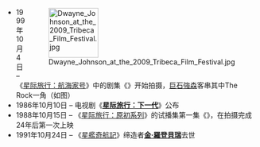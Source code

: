 <div style="float:right;margin-left:0.5em;">
[[Image:Dwayne_Johnson_at_the_2009_Tribeca_Film_Festival.jpg|100x100px]]
</div>
* 1999年10月4日 – 《[[星际旅行：航海家号|星际旅行：航海家号]]》中的剧集《'''{{le|Tsunkatse|Tsunkatse}}'''》开始拍摄，[[巨石強森|巨石強森]]客串其中The Rock一角（如图）
* 1986年10月10日 – 电视剧《'''[[星际旅行：下一代|星际旅行：下一代]]'''》公布
* 1988年10月15日 – 《[[星际旅行：原初系列|星际旅行：原初系列]]》的试播集第一集《'''{{le|牢笼 (星际旅行：原初系列)|The Cage (Star Trek: The Original Series)|牢笼}}'''》，在拍摄完成24年后第一次上映
* 1991年10月24日 – 《[[星艦奇航記|星艦奇航記]]》缔造者'''[[金·羅登貝瑞|金·羅登貝瑞]]'''去世